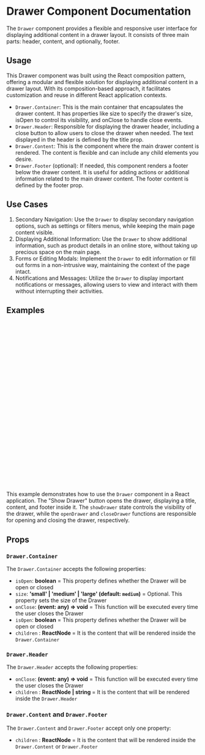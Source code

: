 

<Meta of={DrawerStories} />

# Drawer Component Documentation

The `Drawer` component provides a flexible and responsive user interface for displaying additional content in a drawer layout. It consists of three main parts: header, content, and optionally, footer.

## Usage

This Drawer component was built using the React composition pattern, offering a modular and flexible solution for displaying additional content in a drawer layout. With its composition-based approach, it facilitates customization and reuse in different React application contexts.

- `Drawer.Container`: This is the main container that encapsulates the drawer content. It has properties like size to specify the drawer's size, isOpen to control its visibility, and onClose to handle close events.
- `Drawer.Header`: Responsible for displaying the drawer header, including a close button to allow users to close the drawer when needed. The text displayed in the header is defined by the title prop.
- `Drawer.Content`: This is the component where the main drawer content is rendered. The content is flexible and can include any child elements you desire.
- `Drawer.Footer` (optional): If needed, this component renders a footer below the drawer content. It is useful for adding actions or additional information related to the main drawer content. The footer content is defined by the footer prop.

## Use Cases

1. Secondary Navigation: Use the `Drawer` to display secondary navigation options, such as settings or filters menus, while keeping the main page content visible.
2. Displaying Additional Information: Use the `Drawer` to show additional information, such as product details in an online store, without taking up precious space on the main page.
3. Forms or Editing Modals: Implement the `Drawer` to edit information or fill out forms in a non-intrusive way, maintaining the context of the page intact.
4. Notifications and Messages: Utilize the `Drawer` to display important notifications or messages, allowing users to view and interact with them without interrupting their activities.

## Examples

<Canvas of={DrawerStories.Default} />

```jsx
import React, { useState } from 'react';
import { Drawer } from '@e-auditoria/util-ui';

const ExampleComponent = () => {
  const [showDrawer, setShowDrawer] = useState(false);

  const openDrawer = () => {
    setShowDrawer(true);
  };

  const closeDrawer = () => {
    setShowDrawer(false);
  };

  return (
    <>
      <button onClick={openDrawer}>Show Drawer</button>
      <Drawer.Container size="medium" isOpen={showDrawer} onClose={closeDrawer}>
        <Drawer.Header onClose={closeDrawer}>Drawer Title</Drawer.Header>
        <Drawer.Content>
          <p>Here is the drawer content.</p>
        </Drawer.Content>
        <Drawer.Footer>Drawer Footer</Drawer.Footer>
      </Drawer.Container>
    </>
  );
};

export default ExampleComponent;
```

This example demonstrates how to use the `Drawer` component in a React application. The "Show Drawer" button opens the drawer, displaying a title, content, and footer inside it. The `showDrawer` state controls the visibility of the drawer, while the `openDrawer` and `closeDrawer` functions are responsible for opening and closing the drawer, respectively.

## Props

### `Drawer.Container`

The `Drawer.Container` accepts the following properties:

- `isOpen`: <b>boolean</b> = This property defines whether the Drawer will be open or closed
- `size`: <b>'small' | 'medium' | 'large' (default: `medium`)</b> = Optional. This property sets the size of the Drawer
- `onClose`: <b>(event: any) => void</b> = This function will be executed every time the user closes the Drawer
- `isOpen`: <b>boolean</b> = This property defines whether the Drawer will be open or closed
- `children` : <b> ReactNode </b> = It is the content that will be rendered inside the `Drawer.Container`

### `Drawer.Header`

The `Drawer.Header` accepts the following properties:

- `onClose`: <b>(event: any) => void</b> = This function will be executed every time the user closes the Drawer
- `children` : <b> ReactNode | string </b> = It is the content that will be rendered inside the `Drawer.Header`

### `Drawer.Content` and `Drawer.Footer`

The `Drawer.Content` and `Drawer.Footer` accept only one property:

- `children` : <b> ReactNode </b> = It is the content that will be rendered inside the `Drawer.Content` or `Drawer.Footer`
